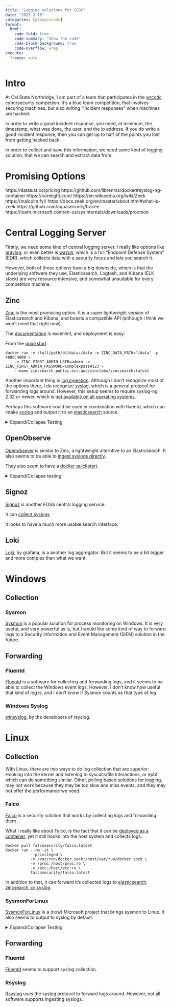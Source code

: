 ```yaml
---
title: "Logging solutions for CCDC"
date: "2025-2-18"
categories: [playgrounds]
format:
  html:
    code-fold: true
    code-summary: "Show the code"
    code-block-background: true
    code-overflow: wrap
execute:
  freeze: auto
---
```


# Intro

At Cal State Northridge, I am part of a team that participates in the [wrccdc](https://wrccdc.org/) cybersecurity competiion. It's a blue team competition, that involves securing machines, but also writing "incident responses" when machines are hacked. 

In order to write a good incident response, you need, at minimum, the timestamp, what was done, the user, and the ip address. If you do write a good incident response, then you can get up to half of the points you lost from getting hacked back.

In order to collect and save this information, we need some kind of logging solution, that we can search and extract data from. 

# Promising Options

https://datalust.co/pricing
https://github.com/librenms/docker#syslog-ng-container
https://corelight.com/
https://en.wikipedia.org/wiki/Zeek
https://malcolm.fyi/
https://docs.zeek.org/en/master/about.html#what-is-zeek
https://github.com/aquasecurity/tracee
https://learn.microsoft.com/en-us/sysinternals/downloads/procmon

# Central Logging Server

Firstly, we need some kind of central logging server. I really like options like [graylog](https://graylog.org/), or even better is [wazuh](https://wazuh.com), which is a full "Endpoint Defense System" (EDR), which collects data with a security focus and lets you search it.

However, both of those options have a big downside, which is that the underlying software they use, Elasticsearch, Logtash, and Kibana (ELK stack) are very resource intensive, and somewhat unsuitable for every competition machine. 

## Zinc

[Zinc](https://github.com/zincsearch/zincsearch) is the most promising option. It is a super lightweight version of Elasticsearch and Kibana, and boasts a compatible API (although I think we won't need that right now). 

The [documentation](https://zincsearch-docs.zinc.dev/) is excellent, and deployment is easy:

From the [quickstart](https://zincsearch-docs.zinc.dev/quickstart/)


```
docker run -v /full/path/of/data:/data -e ZINC_DATA_PATH="/data" -p 4080:4080 \
    -e ZINC_FIRST_ADMIN_USER=admin -e ZINC_FIRST_ADMIN_PASSWORD=Complexpass#123 \
    --name zincsearch public.ecr.aws/zinclabs/zincsearch:latest
```

Another important thing is [log ingestion](https://zincsearch-docs.zinc.dev/ingestion/). Although I don't recognize most of the options there, I do recognize [syslog](https://www.syslog-ng.com/community/b/blog/posts/another-use-for-the-syslog-ng-elasticsearch-http-destination-zinc), which is a general protocol for forwarding logs around. However, this setup seems to require syslog-ng 2.32 or newer, which is [not available on all operating systems](https://repology.org/project/syslog-ng/versions).  

Perhaps this software could be used in combination with fluentd, which can intake [syslog](https://docs.fluentd.org/input/syslog) and output it to an [elasticsearch](https://docs.fluentd.org/output/elasticsearch) source. 

<details><summary>Expand/Collapse Testing</summary>

I spun up a podman container with:

```.default
podman run -it --rm -p 4080:4080 -e ZINC_FIRST_ADMIN_USER=admin -e ZINC_FIRST_ADMIN_PASSWORD=password public.ecr.aws/zinclabs/zincsearch:latest
```

And it was up instantly:

![](images/zincsearch.jpg)

</details>

## OpenObserve

[Openobsever](https://openobserve.ai/) is similar to Zinc, a lightweight alterntive to an Elasticsearch. It also seems to be able to [ingest syslogs directly](https://openobserve.ai/docs/ingestion/logs/syslog/). 

They also seem to have a [docker quickstart](https://openobserve.ai/docs/quickstart/#__tabbed_1_3).

<details><summary>Expand/Collapse testing</summary>

```.default
podman run -e ZO_DATA_DIR="/data" --network=host -e ZO_ROOT_USER_EMAIL="root@example.com" -e ZO_ROOT_USER_PASSWORD="password" docker.io/openobserve/openobserve:latest
```

Similar to Zinc (I think they're by the same people), it comes up very quickly.

![](images/openobserver.jpg)

It also seems to come with script which I can run on Linux or Windows machines, that will install an agent to ingest logs.

I spun up a debian vagrant machine as a test, so I can run the command.

```.default
curl -O https://raw.githubusercontent.com/openobserve/agents/main/linux/install.sh && chmod +x install.sh && sudo ./install.sh http://192.168.121.1:5080/api/default/ cm9vdEBleGFtcGxlLmNvbTpzWlAyMXF1VFpCQmFpa3hp
```

Although I love the ease of install, the search interface is unintuitive, and it doesn't seem to log anything other than this one bit about the logging process itself.

![](images/openobserverlogs.jpg)

Well, there also seems to be a "default" cateogry, which informs me of apt upgrades but not much else. 

I attempted to install SysmonForLinux, but the logs that generates don't seem to be forwarded by default. It seems like the OpenObserve agent catches journald and apt logs, but not actual syslogs.

I can forward syslogs though, [by having openobserve act as a syslog server](https://openobserve.ai/docs/ingestion/logs/syslog/)

```.default
apt install rsyslog
```

[Forward journald messages to syslog](https://wiki.archlinux.org/title/Rsyslog#journald's_syslog-forward_feature), and then I could [forward syslog messages to a remote server using rsyslog](https://www.rsyslog.com/sending-messages-to-a-remote-syslog-server/).

And for a brief period, logs were working, but then they deleted themselves and I can no longer search for them. The issue seems to be somehow related to SysmonForLinux, because after disabling that, it works.  

</details>

## Signoz

[Signoz](https://signoz.io/docs/) is another FOSS central logging service.

It can [collect syslogs](https://signoz.io/docs/userguide/collecting_syslogs/)

It looks to have a much more usable search interface.

## Loki

[Loki](https://grafana.com/oss/loki/), by grafana, is a another log aggregator. But it seems to be a bit bigger and more complex than what we want.



# Windows

## Collection

### Sysmon

[Sysmon](https://learn.microsoft.com/en-us/sysinternals/downloads/sysmon) is a popular solution for process monitoring on Windows. It is very useful, and very powerful as is, but I would like some kind of way to forward logs to a Security Information and Event Management (SIEM) solution in the future. 

## Forwarding

### Fluentd

[Fluentd](https://docs.fluentd.org/input/windows_eventlog) is a software for collecting and forwarding logs, and it seems to be able to collect the Windows event logs. However, I don't know how useful that kind of log is, and I don't know if Sysmon counts as that type of log. 

### Windows Syslog

[winsyslog](https://www.winsyslog.com), by the developers of rsyslog.

# Linux

## Collection

With Linux, there are two ways to do log collection that are superior: Hooking into the kernel and listening to syscalls/file interactions, or epbf which can do something similar. Other, polling based solutions for logging, may not work because they may be too slow and miss events, and they may not offer the performance we need. 

### Falco

[Falco](https://falco.org/) is a security solution that works by collecting logs and forwarding them

What I really like about Falco, is the fact that it can be [deployed as a container](https://falco.org/docs/setup/container/), yet it still hooks into the host system and collects logs.

```.default
docker pull falcosecurity/falco:latest
docker run --rm -it \
           --privileged \
           -v /var/run/docker.sock:/host/var/run/docker.sock \
           -v /proc:/host/proc:ro \
           -v /etc:/host/etc:ro \
           falcosecurity/falco:latest
```

In addition to that, it can forward it's collected logs to [elasticsearch, zincsearch, or syslog](https://falco.org/docs/concepts/outputs/forwarding/).

### SysmonForLinux

[SysmonForLinux](https://github.com/microsoft/SysmonForLinux) is a (now) Microsoft project that brings sysmon to Linux. It also seems to output to syslog by default.

<details><summary>Expand/Collapse Testing</summary>

Installing it was simple, I followed the [install instructions for Debian 12](https://github.com/microsoft/SysmonForLinux/blob/main/INSTALL.md). 

Then, I started the service. 

To view the syslogs, I can use:

```.default
cat /var/log/syslog | /opt/sysmon/sysmonLogView | less
```

Although sadly, it does not seem to inform me of ssh processes, it does give quite a bit of information, mainly about processes being started and stopped. Here is a sample:

```.default
Event SYSMONEVENT_CREATE_PROCESS
        RuleName: -
        UtcTime: 2025-02-18 19:59:41.656
        ProcessGuid: {5304214a-e6ad-67b4-a5e6-724d9e550000}
        ProcessId: 2701
        Image: /opt/sysmon/sysmonLogView
        FileVersion: -
        Description: -
        Product: -
        Company: -
        OriginalFileName: -
        CommandLine: /opt/sysmon/sysmonLogView
        CurrentDirectory: /var/log
        User: root
        LogonGuid: {5304214a-0000-0000-0000-000001000000}
        LogonId: 0
        TerminalSessionId: 5
        IntegrityLevel: no level
        Hashes: SHA256=ac099d5fd9305b8c68f247415aebc56d35af953ede6782856b8e1c206efaad87
        ParentProcessGuid: {00000000-0000-0000-0000-000000000000}
        ParentProcessId: 1713
        ParentImage: -
        ParentCommandLine: -
        ParentUser: -
```

</details>

## Forwarding

### Fluentd

[Fluentd](https://docs.fluentd.org/input/syslog) seems to support syslog collection.

### Rsyslog

[Rsyslog](https://en.wikipedia.org/wiki/Rsyslog) uses the syslog protocol to forward logs around. However, not all software supports ingesting syslogs. 